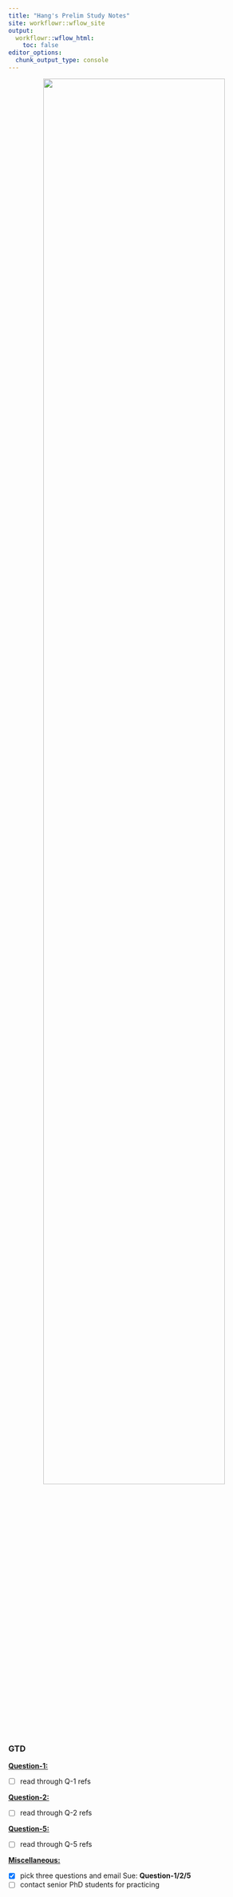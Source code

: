 ```yaml
---
title: "Hang's Prelim Study Notes"
site: workflowr::wflow_site
output:
  workflowr::wflow_html:
    toc: false
editor_options:
  chunk_output_type: console
---
```


<p align="center">
  <img src="https://github.com/chenh19/prelim/raw/main/notes/images/exam.png" width=85%>
</p>


### GTD

[**Question-1: **](https://chenh19.github.io/prelim/question_1.html)  

- [ ] read through Q-1 refs


[**Question-2: **](https://chenh19.github.io/prelim/question_2.html)  

- [ ] read through Q-2 refs


[**Question-5: **](https://chenh19.github.io/prelim/question_5.html)  

- [ ] read through Q-5 refs


[**Miscellaneous: **](https://chenh19.github.io/prelim/misc.html)

- [x] pick three questions and email Sue: **Question-1/2/5**
- [ ] contact senior PhD students for practicing